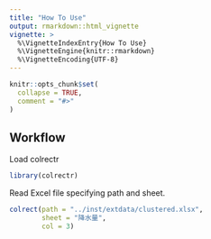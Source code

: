 ```yaml
---
title: "How To Use"
output: rmarkdown::html_vignette
vignette: >
  %\VignetteIndexEntry{How To Use}
  %\VignetteEngine{knitr::rmarkdown}
  %\VignetteEncoding{UTF-8}
---
```


```r
knitr::opts_chunk$set(
  collapse = TRUE,
  comment = "#>"
)
```

## Workflow

Load colrectr

```r
library(colrectr)
```

Read Excel file specifying path and sheet.
```r
colrect(path = "../inst/extdata/clustered.xlsx",
        sheet = "降水量",
        col = 3)
```
